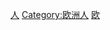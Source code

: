{{Commons category|People of the United Kingdom}}

[[Category:英国|人]]
[[Category:欧洲人|Category:欧洲人]]
[[Category:各國人物|欧]]